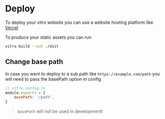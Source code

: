 # Deploy

To deploy your vitro website you can use a website hosting platform like [Vercel](https://vercel.com)

To produce your static assets you can run

```sh
vitro build --out ./dist
```

## Change base path

In case you want to deploy to a sub path like `https://example.com/path` you will need to pass the basePath option in config

```js
// vitro.config.js
module.exports = {
    basePath: '/path',
}
```

> `basePath` will not be used in development!
